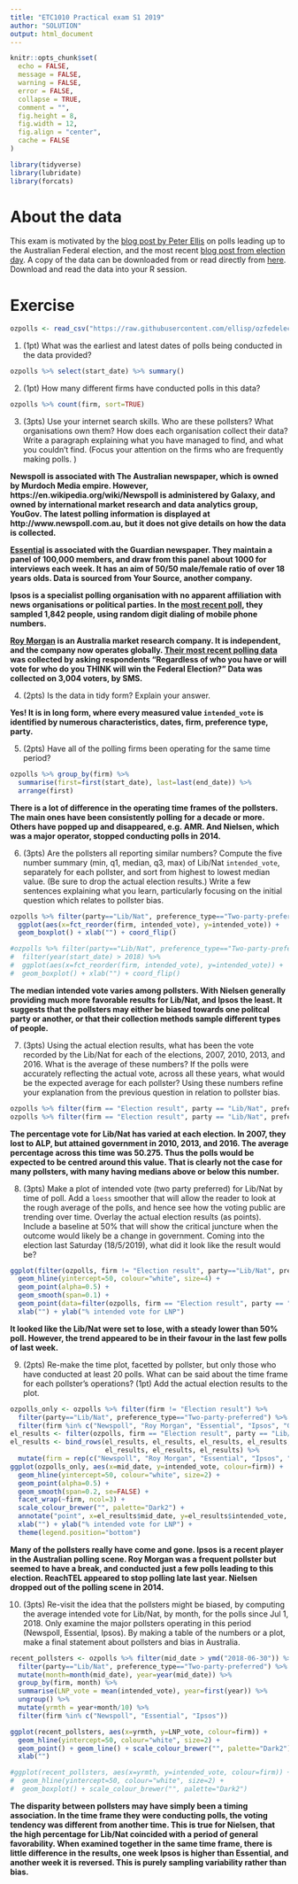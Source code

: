 ```yaml
---
title: "ETC1010 Practical exam S1 2019"
author: "SOLUTION"
output: html_document
---
```


```r
knitr::opts_chunk$set(
  echo = FALSE,
  message = FALSE,
  warning = FALSE,
  error = FALSE, 
  collapse = TRUE,
  comment = "",
  fig.height = 8,
  fig.width = 12,
  fig.align = "center",
  cache = FALSE
)
```

```r
library(tidyverse)
library(lubridate)
library(forcats)
```

# About the data

This exam is motivated by the [blog post by Peter Ellis](http://freerangestats.info/blog/2019/03/02/aust-election-1) on polls leading up to the Australian Federal election, and the most recent [blog post from election day](http://freerangestats.info/elections/oz/index.html). A copy of the data can be downloaded from or read directly from [here](https://raw.githubusercontent.com/ellisp/ozfedelect/master/comparison-data/ozpolls.csv). Download and read the data into your R session. 

# Exercise


```r
ozpolls <- read_csv("https://raw.githubusercontent.com/ellisp/ozfedelect/master/comparison-data/ozpolls.csv")
```


1. (1pt) What was the earliest and latest dates of polls being conducted in the data provided?

```r
ozpolls %>% select(start_date) %>% summary()
```

2. (1pt) How many different firms have conducted polls in this data? 

```r
ozpolls %>% count(firm, sort=TRUE)
```

3. (3pts) Use your internet search skills. Who are these pollsters? What organisations own them? How does each organisation collect their data? Write a paragraph explaining what you have managed to find, and what you couldn't find. (Focus your attention on the firms who are frequently making polls. )

**Newspoll is associated with The Australian newspaper, which is owned by Murdoch Media empire. However, https://en.wikipedia.org/wiki/Newspoll is administered by Galaxy, and owned by international market research and data analytics group, YouGov. The latest polling information is displayed at http://www.newspoll.com.au, but it does not give details on how the data is collected.**

**[Essential](https://www.theguardian.com/australia-news/ng-interactive/2019/may/16/the-guardian-essential-report-16-may-results) is associated with the Guardian newspaper. They maintain a panel of 100,000 members, and draw from this panel about 1000 for interviews each week. It has an aim of 50/50 male/female ratio of over 18 years olds. Data is sourced from Your Source, another company.**

**Ipsos is a specialist polling organisation with no apparent affiliation with news organisations or political parties. In the [most recent poll](https://www.ipsos.com/en-au/labor-retains-lead-election-race-tightens), they sampled 1,842 people, using random digit dialing of mobile phone numbers.**

**[Roy Morgan](http://www.roymorgan.com/about) is an Australia market research company. It is independent, and the company now operates globally. [Their most recent polling data](http://www.roymorgan.com/findings/7980-electors-think-alp-will-win-election-may-18-2019-201905161025) was collected by asking respondents "Regardless of who you have or will vote for who do you THINK will win the Federal Election?" Data was collected on 3,004 voters, by SMS.**

4. (2pts) Is the data in tidy form? Explain your answer.

**Yes! It is in long form, where every measured value `intended_vote` is identified by numerous characteristics, dates, firm, preference type, party.**

5. (2pts) Have all of the polling firms been operating for the same time period? 

```r
ozpolls %>% group_by(firm) %>% 
  summarise(first=first(start_date), last=last(end_date)) %>%
  arrange(first)
```

**There is a lot of difference in the operating time frames of the pollsters. The main ones have been consistently polling for a decade or more. Others have popped up and disappeared, e.g. AMR. And Nielsen, which was a major operator, stopped conducting polls in 2014.**

6. (3pts) Are the pollsters all reporting similar numbers? Compute the five number summary (min, q1, median, q3, max) of Lib/Nat `intended_vote`, separately for each pollster, and sort from highest to lowest median value. (Be sure to drop the actual election results.) Write a few sentences explaining what you learn, particularly focusing on the initial question which relates to pollster bias. 

```r
ozpolls %>% filter(party=="Lib/Nat", preference_type=="Two-party-preferred") %>% 
  ggplot(aes(x=fct_reorder(firm, intended_vote), y=intended_vote)) + 
  geom_boxplot() + xlab("") + coord_flip()

#ozpolls %>% filter(party=="Lib/Nat", preference_type=="Two-party-preferred") %>% 
#  filter(year(start_date) > 2018) %>%
#  ggplot(aes(x=fct_reorder(firm, intended_vote), y=intended_vote)) + 
#  geom_boxplot() + xlab("") + coord_flip()

```

**The median intended vote varies among pollsters. With Nielsen generally providing much more favorable results for Lib/Nat, and Ipsos the least. It suggests that the pollsters may either be biased towards one politcal party or another, or that their collection methods sample different types of people.**

7. (3pts) Using the actual election results, what has been the vote recorded by the Lib/Nat for each of the elections, 2007, 2010, 2013, and 2016. What is the average of these numbers? If the polls were accurately reflecting the actual vote, across all these years, what would be the expected average for each pollster? Using these numbers refine your explanation from the previous question in relation to pollster bias.

```r
ozpolls %>% filter(firm == "Election result", party == "Lib/Nat", preference_type=="Two-party-preferred") %>% group_by(start_date) %>% summarise(m=mean(intended_vote))
ozpolls %>% filter(firm == "Election result", party == "Lib/Nat", preference_type=="Two-party-preferred") %>% group_by(start_date) %>% summarise(m=mean(intended_vote)) %>% summarise(mean(m))
```

**The percentage vote for Lib/Nat has varied at each election. In 2007, they lost to ALP, but attained government in 2010, 2013, and 2016. The average percentage across this time was 50.275. Thus the polls would be expected to be centred around this value. That is clearly not the case for many pollsters, with many having medians above or below this number.**

8. (3pts) Make a plot of intended vote (two party preferred) for Lib/Nat by time of poll. Add a `loess` smoother that will allow the reader to look at the rough average of the polls, and hence see how the voting public are trending over time. Overlay the actual election results (as points). Include a baseline at 50% that will show the critical juncture when the outcome would likely be a change in government. Coming into the election last Saturday (18/5/2019), what did it look like the result would be?

```r
ggplot(filter(ozpolls, firm != "Election result", party=="Lib/Nat", preference_type=="Two-party-preferred"), aes(x=mid_date, y=intended_vote)) + 
  geom_hline(yintercept=50, colour="white", size=4) +
  geom_point(alpha=0.5) + 
  geom_smooth(span=0.1) +
  geom_point(data=filter(ozpolls, firm == "Election result", party == "Lib/Nat", preference_type=="Two-party-preferred"), aes(x=mid_date, y=intended_vote), colour="orange", size=3, alpha=0.8) + 
  xlab("") + ylab("% intended vote for LNP")
```

**It looked like the Lib/Nat were set to lose, with a steady lower than 50% poll. However, the trend appeared to be in their favour in the last few polls of last week.**

9. (2pts) Re-make the time plot, facetted by pollster, but only those who have conducted at least 20 polls. What can be said about the time frame for each pollster's operations? 
(1pt) Add the actual election results to the plot.

```r
ozpolls_only <- ozpolls %>% filter(firm != "Election result") %>%
  filter(party=="Lib/Nat", preference_type=="Two-party-preferred") %>%
  filter(firm %in% c("Newspoll", "Roy Morgan", "Essential", "Ipsos", "Galaxy", "ReachTEL", "Nielsen"))
el_results <- filter(ozpolls, firm == "Election result", party == "Lib/Nat", preference_type=="Two-party-preferred") 
el_results <- bind_rows(el_results, el_results, el_results, el_results,
                        el_results, el_results, el_results) %>%
  mutate(firm = rep(c("Newspoll", "Roy Morgan", "Essential", "Ipsos", "Galaxy", "ReachTEL", "Nielsen"), 4))
ggplot(ozpolls_only, aes(x=mid_date, y=intended_vote, colour=firm)) + 
  geom_hline(yintercept=50, colour="white", size=2) +
  geom_point(alpha=0.5) + 
  geom_smooth(span=0.2, se=FALSE) +
  facet_wrap(~firm, ncol=3) +
  scale_colour_brewer("", palette="Dark2") +
  annotate("point", x=el_results$mid_date, y=el_results$intended_vote, colour="orange", size=1) + 
  xlab("") + ylab("% intended vote for LNP") +
  theme(legend.position="bottom")
```

**Many of the pollsters really have come and gone. Ipsos is a recent player in the Australian polling scene. Roy Morgan was a frequent pollster but seemed to have a break, and conducted just a few polls leading to this election. ReachTEL appeared to stop polling late last year. Nielsen dropped out of the polling scene in 2014.**

10. (3pts) Re-visit the idea that the pollsters might be biased, by computing the average intended vote for Lib/Nat, by month, for the polls since Jul 1, 2018. Only examine the major pollsters operating in this period (Newspoll, Essential, Ipsos). By making a table of the numbers or a plot, make a final statement about pollsters and bias in Australia.

```r
recent_pollsters <- ozpolls %>% filter(mid_date > ymd("2018-06-30")) %>%
  filter(party=="Lib/Nat", preference_type=="Two-party-preferred") %>%
  mutate(month=month(mid_date), year=year(mid_date)) %>% 
  group_by(firm, month) %>%
  summarise(LNP_vote = mean(intended_vote), year=first(year)) %>%
  ungroup() %>%
  mutate(yrmth = year+month/10) %>%
  filter(firm %in% c("Newspoll", "Essential", "Ipsos"))

ggplot(recent_pollsters, aes(x=yrmth, y=LNP_vote, colour=firm)) + 
  geom_hline(yintercept=50, colour="white", size=2) +
  geom_point() + geom_line() + scale_colour_brewer("", palette="Dark2") +
  xlab("")

#ggplot(recent_pollsters, aes(x=yrmth, y=intended_vote, colour=firm)) + 
#  geom_hline(yintercept=50, colour="white", size=2) +
#  geom_boxplot() + scale_colour_brewer("", palette="Dark2")
```

**The disparity between pollsters may have simply been a timing association. In the time frame they were conducting polls, the voting tendency was different from another time. This is true for Nielsen, that the high percentage for Lib/Nat coincided with a period of general favorability. When examined together in the same time frame, there is little difference in the results, one week Ipsos is higher than Essential, and another week it is reversed. This is purely sampling variability rather than bias.**

